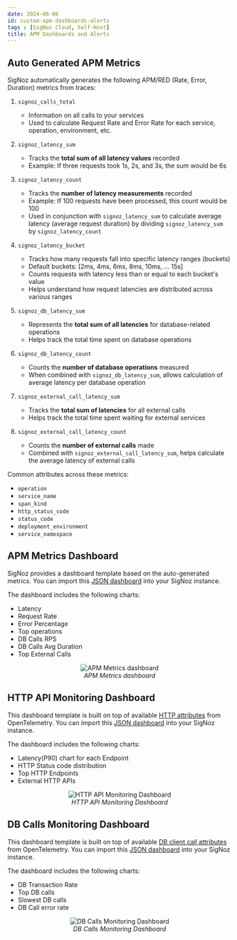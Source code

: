 ```yaml
---
date: 2024-06-06
id: custom-apm-dashboards-alerts
tags : [SigNoz Cloud, Self-Host]
title: APM Dashboards and Alerts
---
```


## Auto Generated APM Metrics

SigNoz automatically generates the following APM/RED (Rate, Error, Duration) metrics from traces:

1. `signoz_calls_total`
   - Information on all calls to your services
   - Used to calculate Request Rate and Error Rate for each service, operation, environment, etc.

2. `signoz_latency_sum`
   - Tracks the **total sum of all latency values** recorded
   - Example: If three requests took 1s, 2s, and 3s, the sum would be 6s

3. `signoz_latency_count`
   - Tracks the **number of latency measurements** recorded
   - Example: If 100 requests have been processed, this count would be 100
   - Used in conjunction with `signoz_latency_sum` to calculate average latency (average request duration) by dividing `signoz_latency_sum` by `signoz_latency_count`

4. `signoz_latency_bucket`
   - Tracks how many requests fall into specific latency ranges (buckets)
   - Default buckets: [2ms, 4ms, 6ms, 8ms, 10ms, ... 15s]
   - Counts requests with latency less than or equal to each bucket's value
   - Helps understand how request latencies are distributed across various ranges

5. `signoz_db_latency_sum`
   - Represents the **total sum of all latencies** for database-related operations
   - Helps track the total time spent on database operations

6. `signoz_db_latency_count`
   - Counts the **number of database operations** measured
   - When combined with `signoz_db_latency_sum`, allows calculation of average latency per database operation

7. `signoz_external_call_latency_sum`
   - Tracks the **total sum of latencies** for all external calls
   - Helps track the total time spent waiting for external services

8. `signoz_external_call_latency_count`
   - Counts the **number of external calls** made
   - Combined with `signoz_external_call_latency_sum`, helps calculate the average latency of external calls

Common attributes across these metrics:
- `operation`
- `service_name`
- `span_kind`
- `http_status_code`
- `status_code`
- `deployment_environment`
- `service_namespace`

## APM Metrics Dashboard

SigNoz provides a dashboard template based on the auto-generated metrics. You can import this [JSON dashboard](https://github.com/SigNoz/dashboards/blob/main/apm/apm-metrics.json) into your SigNoz instance.

The dashboard includes the following charts:
- Latency
- Request Rate
- Error Percentage
- Top operations
- DB Calls RPS
- DB Calls Avg Duration
- Top External Calls

<figure data-zoomable align='center'>
    <img src="/img/docs/dashboards/templates/apm-metrics.png" alt="APM Metrics dashboard"/>
    <figcaption><i> APM Metrics dashboard </i></figcaption>
</figure>

## HTTP API Monitoring Dashboard

This dashboard template is built on top of available [HTTP attributes](https://opentelemetry.io/docs/specs/semconv/attributes-registry/http/) from OpenTelemetry. You can import this [JSON dashboard](https://github.com/SigNoz/dashboards/blob/main/apm/http-api-monitoring.json) into your SigNoz instance.

The dashboard includes the following charts:
- Latency(P90) chart for each Endpoint
- HTTP Status code distribution
- Top HTTP Endpoints
- External HTTP APIs

<figure data-zoomable align='center'>
    <img src="/img/docs/dashboards/templates/http-api-monitoring.png" alt="HTTP API Monitoring Dashboard"/>
    <figcaption><i> HTTP API Monitoring Dashboard </i></figcaption>
</figure>

## DB Calls Monitoring Dashboard

This dashboard template is built on top of available [DB client call attributes](https://opentelemetry.io/docs/specs/semconv/attributes-registry/db/) from OpenTelemetry. You can import this [JSON dashboard](https://github.com/SigNoz/dashboards/blob/main/apm/db-calls-monitoring.json) into your SigNoz instance.

The dashboard includes the following charts:
- DB Transaction Rate
- Top DB calls
- Slowest DB calls
- DB Call error rate

<figure data-zoomable align='center'>
    <img src="/img/docs/dashboards/templates/db-calls-monitoring.png" alt="DB Calls Monitoring Dashboard"/>
    <figcaption><i> DB Calls Monitoring Dashboard </i></figcaption>
</figure>